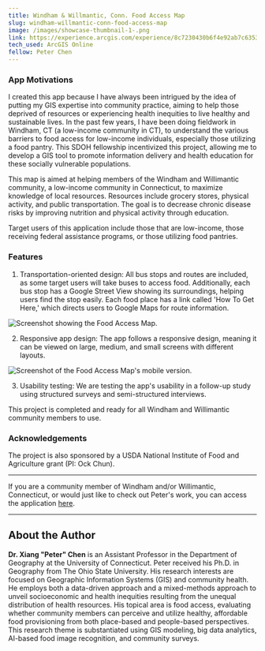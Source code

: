 ```yaml
---
title: Windham & Willmantic, Conn. Food Access Map
slug: windham-willmantic-conn-food-access-map
image: /images/showcase-thumbnail-1-.png
link: https://experience.arcgis.com/experience/8c7230430b6f4e92ab7c6353fe0e94a0
tech_used: ArcGIS Online
fellow: Peter Chen
---
```

### App Motivations

I created this app because I have always been intrigued by the idea of putting my GIS expertise into community practice, aiming to help those deprived of resources or experiencing health inequities to live healthy and sustainable lives. In the past few years, I have been doing fieldwork in Windham, CT (a low-income community in CT), to understand the various barriers to food access for low-income individuals, especially those utilizing a food pantry. This SDOH fellowship incentivized this project, allowing me to develop a GIS tool to promote information delivery and health education for these socially vulnerable populations.

This map is aimed at helping members of the Windham and Willimantic community, a low-income community in Connecticut, to maximize knowledge of local resources. Resources include grocery stores, physical activity, and public transportation. The goal is to decrease chronic disease risks by improving nutrition and physical activity through education.

Target users of this application include those that are low-income, those receiving federal assistance programs, or those utilizing food pantries.

### Features

1. Transportation-oriented design: All bus stops and routes are included, as some target users will take buses to access food. Additionally, each bus stop has a Google Street View showing its surroundings, helping users find the stop easily. Each food place has a link called 'How To Get Here,' which directs users to Google Maps for route information. 

![Screenshot showing the Food Access Map.](/images/picture1-peter-chen-peter-.png)

2. Responsive app design: The app follows a responsive design, meaning it can be viewed on large, medium, and small screens with different layouts. 

![Screenshot of the Food Access Map's mobile version.](/images/picture3-peter-chen-peter-.jpg)

3. Usability testing: We are testing the app's usability in a follow-up study using structured surveys and semi-structured interviews.

This project is completed and ready for all Windham and Willimantic community members to use. 

### Acknowledgements

The project is also sponsored by a USDA National Institute of Food and Agriculture grant (PI: Ock Chun).

- - -

If you are a community member of Windham and/or Willimantic, Connecticut, or would just like to check out Peter's work, you can access the application [here](https://experience.arcgis.com/experience/8c7230430b6f4e92ab7c6353fe0e94a0).

- - -

## About the Author

**Dr. Xiang "Peter" Chen** is an Assistant Professor in the Department of Geography at the University of Connecticut. Peter received his Ph.D. in Geography from The Ohio State University. His research interests are focused on Geographic Information Systems (GIS) and community health. He employs both a data-driven approach and a mixed-methods approach to unveil socioeconomic and health inequities resulting from the unequal distribution of health resources. His topical area is food access, evaluating whether community members can perceive and utilize healthy, affordable food provisioning from both place-based and people-based perspectives. This research theme is substantiated using GIS modeling, big data analytics, AI-based food image recognition, and community surveys.
